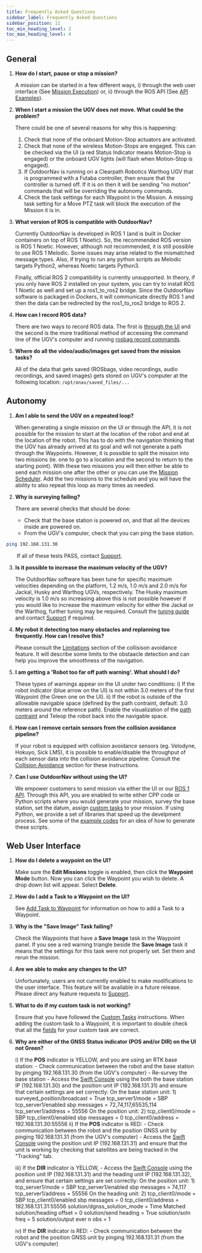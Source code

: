 ```yaml
---
title: Frequently Asked Questions
sidebar_label: Frequently Asked Questions
sidebar_position: 11
toc_min_heading_level: 2
toc_max_heading_level: 4
---
```


## General

1.  **How do I start, pause or stop a mission?**

    A mission can be started in a few different ways, i) through the web user interface (See [Mission Execution](./web_user_interface/ui_waypoint_mode.mdx#mission-execution)) or,
    ii) through the ROS API (See [API Examples](./api/api_examples/api_examples.mdx)).

2.  **When I start a mission the UGV does not move. What could be the
    problem?**

    There could be one of several reasons for why this is happening:

    1.  Check that none of the onboard Motion-Stop actuators are
        activated.
    2.  Check that none of the wireless Motion-Stops are engaged. This
        can be checked via the UI (a red Status Indicator means
        Motion-Stop is engaged) or the onboard UGV lights (will flash
        when Motion-Stop is engaged).
    3.  If OutdoorNav is running on a Clearpath Robotics Warthog UGV
        that is programmed with a Futaba controller, then ensure that
        the controller is turned off. If it is on then it will be
        sending "no motion" commands that will be overriding the
        autonomy commands.
    4.  Check the task settings for each Waypoint in the Mission.
        A missing task setting for a Move PTZ task will block the
        execution of the Mission it is in.

3.  **What version of ROS is compatible with OutdoorNav?**

    Currently OutdoorNav is developed in ROS 1 (and is built in Docker containers on top of ROS 1 Noetic).
    So, the recommended ROS version is ROS 1 Noetic. However, although not recommended, it is still
    possible to use ROS 1 Melodic. Some issues may arise related to the mismatched message types.
    Also, if trying to run any python scripts as Melodic targets Python2, whereas Noetic targets Python3.

    Finally, official ROS 2 compatibility is currently unsupported. In theory, if you only have ROS 2 installed
    on your system, you can try to install ROS 1 Noetic as well and set up a ros1_to_ros2 bridge. Since the
    OutdoorNav software is packaged in Dockers, it will communicate directly ROS 1 and then the data can be
    redirected by the ros1_to_ros2 bridge to ROS 2.

4.  **How can I record ROS data?**

    There are two ways to record ROS data. The first is [through the UI](./tools/rosbag_recorder.mdx) and the
    second is the more traditional method of accessing the command line of the UGV's computer and running
    [rosbag record commands](http://wiki.ros.org/rosbag/Commandline).

5.  **Where do all the video/audio/images get saved from the mission tasks?**

    All of the data that gets saved (ROSbags, video recordings, audio recordings, and saved images) gets stored on
    UGV's computer at the following location: `/opt/onav/saved_files/...`

## Autonomy

1.  **Am I able to send the UGV on a repeated loop?**

    When generating a single mission on the UI or through the API, it is not possible for the
    mission to start at the location of the robot and end at the location of the robot. This has to do with
    the navigation thinking that the UGV has already arrived at its goal and will not generate a path through
    the Waypoints. However, it is possible to split the mission into two missions (ie. one to go to a
    location and the second to return to the starting point). With these two missions you will then either be
    able to send each mission one after the other or you can use the [Mission Scheduler](./features/mission_scheduler.mdx).
    Add the two missions to the schedule and you will have the ability to also repeat this loop as many times as needed.

2.  **Why is surveying failing?**

    There are several checks that should be done:

    - Check that the base station is powered on, and that all the devices inside are powered on.
    - From the UGV's computer, check that you can ping the base station.

```bash
ping 192.168.131.30
```

&emsp;&emsp;If all of these tests PASS, contact [Support](./support.mdx).

3.  **Is it possible to increase the maximum velocity of the UGV?**

    The OutdoorNav software has been tune for specific maximum velocities depending on the platform,
    1.2 m/s, 1.0 m/s and 2.0 m/s for Jackal, Husky and Warthog UGVs, respectively. The Husky maximum velocity
    is 1.0 m/s so increasing above this is not possible however if you would like to increase the maximum
    velocity for either the Jackal or the Warthog, further tuning may be required. Consult the
    [tuning guide](./customized_tuning/tuning_instructions/differential_drive_dynamics.mdx) and contact
    [Support](./support.mdx) if required.

4.  **My robot it detecting too many obstacles and replanning too frequently. How can I resolve this?**

    Please consult the [Limitations](./features/collision_avoidance.mdx#limitations) section of the collisison
    avoidance feature. It will describe some limits to the obstaacle detection and can help you improve the
    smoothness of the navigation.

5.  **I am getting a 'Robot too far off path warning'. What should I do?**

    These types of warnings appear on the UI under two conditions:
    i) If the robot indicator (blue arrow on the UI) is not within 3.0 meters of the first Waypoint (the Green one on the UI).
    ii) If the robot is outside of the allowable navigable space (defined by the path contraint, default: 3.0 meters around the reference path).
    Enable the visualization of the [path contraint](./web_user_interface/ui_waypoint_mode.mdx#constrained_path) and Teleop the robot back into the
    navigable space.

6.  **How can I remove certain sensors from the collision avoidance pipeline?**

    If your robot is equipped with collision avoidance sensors (eg. Velodyne, Hokuyo, Sick LMS), it is
    possible to enable/disable the throughput of each sensor data into the collision avoidance pipeline.
    Consult the [Collision Avoidance](./features/collision_avoidance.mdx) section for these instructions.

7.  **Can I use OutdoorNav without using the UI?**

    We empower customers to send mission via either the UI or our [ROS 1 API](./api/api_overview.mdx). Through this
    API, you are enabled to write either CPP code or Python scripts where you would generate your mission, survey the base station,
    set the datum, assign [custom tasks](./features/custom_tasks.mdx) to your mission. If using Python, we provide a set of libraries that
    speed up the develpment process. See some of the [example codes](./api/api_examples/api_examples.mdx) for an idea of how to generate these scripts.

## Web User Interface

1.  **How do I delete a waypoint on the UI?**

    Make sure the **Edit Missions** toggle is enabled, then click the
    **Waypoint Mode** button. Now you can click the Waypoint you wish to
    delete. A drop down list will appear. Select **Delete**.

2.  **How do I add a Task to a Waypoint on the UI?**

    See [Add Task to Waypoint](./web_user_interface/ui_waypoint_mode.mdx#add-task) for information on how
    to add a Task to a Waypoint.

3.  **Why is the "Save Image" Task failing?**

    Check the Waypoints that have a **Save Image** task in the Waypoint panel.
    If you see a red warning triangle beside the **Save Image** task it means
    that the settings for this task were not properly set. Set them and rerun
    the mission.

4.  **Are we able to make any changes to the UI?**

    Unfortunately, users are not currently enabled to make modifications to the user interface.
    This feature will be available in a future release. Please direct any feature requests to [Support](./support.mdx).

5.  **What to do if my custom task is not working?**

    Ensure that you have followed the [Custom Tasks](./features/custom_tasks.mdx) instructions. When adding the
    custom task to a Waypoint, it is important to double check that all the [fields](./web_user_interface/ui_waypoint_mode.mdx#add-task)
    for your custom task are correct.

6.  **Why are either of the GNSS Status indicator (POS and/or DIR) on the UI not Green?**

    i) If the **POS** indicator is YELLOW, and you are using an RTK base station: - Check communication between the robot and the base station by pinging 192.168.131.30 (from the UGV's computer) - Re-survey the base station - Access the [Swift Console](https://support.swiftnav.com/support/solutions/articles/44001391679-swift-console) using
    the both the base station IP (192.168.131.30) and the position unit IP (192.168.131.31) and ensure that certain
    settings are set correctly:
    On the base station unit: 1) surveyed_position/broadcast = True
    tcp_server1/mode = SBP
    tcp_server1/enabled sbp messages = 72,74,117,65535,114
    tcp_server1/address = 55556
    On the position unit: 2) tcp_client0/mode = SBP
    tcp_client0/enabled sbp messages = 0
    tcp_client0/address = 192.168.131.30:55556
    ii) If the **POS** indicator is RED: - Check communication between the robot and the position GNSS unit by pinging 192.168.131.31 (from the UGV's computer) - Access the [Swift Console](https://support.swiftnav.com/support/solutions/articles/44001391679-swift-console) using
    the position unit IP (192.168.131.31) and ensure that the unit is working by checking that satellites are being
    tracked in the "Tracking" tab.

    iii) If the **DIR** indicator is YELLOW, - Access the [Swift Console](https://support.swiftnav.com/support/solutions/articles/44001391679-swift-console) using
    the position unit IP (192.168.131.31) and the heading unit IP (192.168.131.32), and ensure that certain
    settings are set correctly:
    On the position unit: 1) tcp_server1/mode = SBP
    tcp_server1/enabled sbp messages = 74,117
    tcp_server1/address = 55556
    On the heading unit: 2) tcp_client0/mode = SBP
    tcp_client0/enabled sbp messages = 0
    tcp_client0/address = 192.168.131.31:55556
    solution/dgnss_solution_mode = Time Matched
    solution/heading offset = 0
    solution/send heading = True
    solution/soln freq = 5
    solution/output ever n obs = 1

    iv) If the **DIR** indicator is RED: - Check communication between the robot and the position GNSS unit by pinging 192.168.131.31 (from the UGV's computer)
